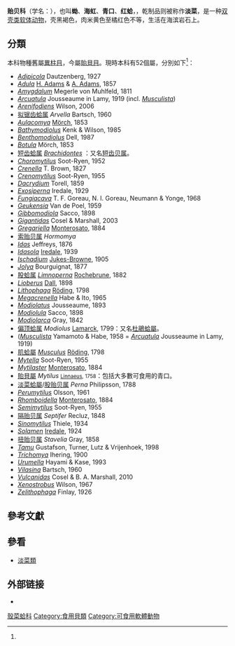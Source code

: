 {{noteTA
|G1=双壳纲
|G2=unit
}}{{Otheruses|青口|other=青口}}
{{Automatic taxobox
| image =California mussel (Mytilus californianus) 01.jpg
| image_caption =''[[Mytilus_californianus|Mytilus californianus]]''
| taxon = Mytilidae
| authority = [[Constantine_Samuel_Rafinesque|Rafinesque]], 1815
| subdivision_ranks = [[属_(生物)|属]]
| subdivision = [[#分類|見內文]]
}}

'''贻贝科'''（学名：{{lang|la|Mytilidae}}），也叫'''蜐'''、'''海虹'''、'''青口'''、'''红蛤'''，{{各地中文名|display=inline|cn=贻贝科|tw=殼菜蛤科}}，乾制品则被称作'''淡菜'''，是一种[[双壳类|双壳类]][[软体动物|软体动物]]，壳黑褐色，肉米黄色至橘红色不等，生活在海滨岩石上。

==分類==

本科物種舊屬[[異柱目|異柱目]]{{r|id11257}}，今屬[[貽貝目|貽貝目]]。現時本科有52個屬，分別如下<ref name="WoRMS_211"/>：
* ''[[Adipicola|Adipicola]]'' Dautzenberg, 1927
* ''[[Adula_(genus)|Adula]]'' [[Henry_Adams_(zoologist)|H. Adams]] & [[Arthur_Adams_(zoologist)|A. Adams]], 1857    
* ''[[Amygdalum|Amygdalum]]'' Megerle von Muhlfeld, 1811    
* ''[[Arcuatula|Arcuatula]]'' Jousseaume in Lamy, 1919 (incl. ''[[Musculista|Musculista]]'')
* ''[[Arenifodiens|Arenifodiens]]'' Wilson, 2006
* [[拟锯齿蛤属|拟锯齿蛤属]] ''Arvella'' Bartsch, 1960
* ''[[Aulacomya|Aulacomya]]'' [[Otto_Andreas_Lowson_Mörch|Mörch]], 1853    
* ''[[Bathymodiolus|Bathymodiolus]]'' Kenk & Wilson, 1985
* ''[[Benthomodiolus|Benthomodiolus]]'' Dell, 1987
* ''[[Botula|Botula]]'' Mörch, 1853
* [[短齿蛤属|短齿蛤属]] ''[[Brachidontes|Brachidontes]]'' {{small|[[William_John_Swainson|Swainson]], 1840}}：又名[[短齿贝属|短齿贝属]]。
* ''[[Choromytilus|Choromytilus]]'' Soot-Ryen, 1952
* ''[[Crenella_(genus)|Crenella]]'' T. Brown, 1827
* ''[[Crenomytilus|Crenomytilus]]'' Soot-Ryen, 1955    
* ''[[Dacrydium_(animal_genus)|Dacrydium]]'' Torell, 1859  
* ''[[Exosiperna|Exosiperna]]'' Iredale, 1929
* ''[[Fungiacava|Fungiacava]]'' T. F. Goreau, N. I. Goreau, Neumann & Yonge, 1968  
* ''[[Geukensia|Geukensia]]'' Van de Poel, 1959
* ''[[Gibbomodiola|Gibbomodiola]]'' Sacco, 1898 
* ''[[Gigantidas|Gigantidas]]''  Cosel & Marshall, 2003
* ''[[Gregariella|Gregariella]]'' [[Tommaso_Allery_de_Maria_Monterosato|Monterosato]], 1884
* [[索贻贝属|索贻贝属]] ''Hormomya''
* ''[[Idas_(genus)|Idas]]'' Jeffreys, 1876 
* ''[[Idasola|Idasola]]'' [[Tom_Iredale|Iredale]], 1939    
* ''[[Ischadium|Ischadium]]'' [[Alfred_John_Jukes-Browne|Jukes-Browne]], 1905 
* ''[[Jolya|Jolya]]'' Bourguignat, 1877
* [[股蛤属|股蛤属]] ''[[Limnoperna|Limnoperna]]'' [[Alphonse_Trémeau_de_Rochebrune|Rochebrune]], 1882  
* ''[[Lioberus|Lioberus]]'' [[W.H._Dall|Dall]], 1898    
* ''[[Lithophaga|Lithophaga]]'' [[Peter_Friedrich_Röding|Röding]], 1798    
* ''[[Megacrenella|Megacrenella]]'' Habe & Ito, 1965
* ''[[Modiolatus|Modiolatus]]'' Jousseaume, 1893    
* ''[[Modiolula|Modiolula]]'' Sacco, 1898 
* ''[[Modiolarca|Modiolarca]]'' Gray, 1842
* [[偏顶蛤属|偏顶蛤属]] ''Modiolus'' [[Lamarck|Lamarck]], 1799：又名[[杜鵑蛤屬|杜鵑蛤屬]]。
* (''[[Musculista|Musculista]]'' Yamamoto & Habe, 1958 = ''[[Arcuatula|Arcuatula]]'' Jousseaume in Lamy, 1919) 
* [[肌蛤屬|肌蛤屬]] ''[[Musculus_(genus)|Musculus]]'' [[Peter_Friedrich_Röding|Röding]], 1798
* ''[[Mytella|Mytella]]'' Soot-Ryen, 1955
* ''[[Mytilaster|Mytilaster]]'' [[Monterosato|Monterosato]], 1884  
*[[貽貝屬|貽貝屬]] ''Mytilus'' <small>[[Linnaeus|Linnaeus]], 1758</small>：包括大多數可食用的青口。
* [[淡菜蛤屬|淡菜蛤屬]]/[[股贻贝属|股贻贝属]] ''Perna'' Philipsson, 1788
* ''[[Perumytilus|Perumytilus]]'' Olsson, 1961
* ''[[Rhomboidella_(genus)|Rhomboidella]]'' [[Tommaso_Allery_de_Maria_Monterosato|Monterosato]], 1884 
* ''[[Semimytilus|Semimytilus]]'' Soot-Ryen, 1955
* [[隔贻贝属|隔贻贝属]] ''Septifer'' Recluz, 1848
* ''[[Sinomytilus|Sinomytilus]]'' Thiele, 1934    
* ''[[Solamen|Solamen]]'' [[Tom_Iredale|Iredale]], 1924
* [[扭贻贝属|扭贻贝属]] ''Stavelia'' Gray, 1858 
* ''[[Tamu_(genus)|Tamu]]'' Gustafson, Turner, Lutz & Vrijenhoek, 1998   
* ''[[Trichomya|Trichomya]]'' Ihering, 1900
* ''[[Urumella|Urumella]]'' Hayami & Kase, 1993    
* ''[[Vilasina|Vilasina]]'' Bartsch, 1960
* ''[[Vulcanidas|Vulcanidas]]'' Cosel & B. A. Marshall, 2010
* ''[[Xenostrobus|Xenostrobus]]'' Wilson, 1967
* ''[[Zelithophaga|Zelithophaga]]'' Finlay, 1926

==參考文獻==
{{reflist |refs=
<ref name='id11257'>{{cite web| url =http://www.bioinfo.cn/db05/BjdwSpecies.php?action=view&id=11257| deadurl =yes| archive-url =https://web.archive.org/web/20170202074255/http://www.bioinfo.cn/db05/BjdwSpecies.php?action=view&id=11257| title =湖沼股蛤| work =《中国动物物种编目数据库》| publisher =中国科学院微生物研究所| author =中国科学院动物研究所| archive-date =2017-02-02| access-date =2017-11-25| language =zh-hans}}</ref>
<ref name="WoRMS_211">{{WoRMS |id=211 
 |last=Bouchet |first=P.
 |title=Mytilidae Rafinesque, 1815
 |db=MolluscaDB
 |date=2012-01-04 |acaccessdate=2017-11-25 }}</ref>
}}

==參看==
* [[淡菜類|淡菜類]]

==外部链接==
{{commons category|Mytilidae|贻贝}}
*{{wikispecies-inline|Mytilidae|贻贝}}

{{Authority control}}
{{Taxonbar|from=Q386633}}

[[Category:殼菜蛤科|]]
[[Category:食用貝類|Category:食用貝類]]
[[Category:可食用軟體動物|Category:可食用軟體動物]]